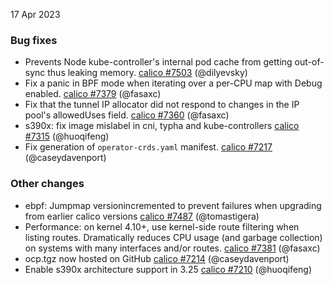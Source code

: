 17 Apr 2023

### Bug fixes

 - Prevents Node kube-controller's internal pod cache from getting out-of-sync thus leaking memory. [calico #7503](https://github.com/projectcalico/calico/pull/7503) (@dilyevsky)
 - Fix a panic in BPF mode when iterating over a per-CPU map with Debug enabled. [calico #7379](https://github.com/projectcalico/calico/pull/7379) (@fasaxc)
 - Fix that the tunnel IP allocator did not respond to changes in the IP pool's allowedUses field. [calico #7360](https://github.com/projectcalico/calico/pull/7360) (@fasaxc)
 - s390x: fix image mislabel in cni, typha and kube-controllers [calico #7315](https://github.com/projectcalico/calico/pull/7315) (@huoqifeng)
 - Fix generation of `operator-crds.yaml` manifest. [calico #7217](https://github.com/projectcalico/calico/pull/7217) (@caseydavenport)

### Other changes

 - ebpf: Jumpmap versionincremented to prevent failures when upgrading from earlier calico versions [calico #7487](https://github.com/projectcalico/calico/pull/7487) (@tomastigera)
 - Performance: on kernel 4.10+, use kernel-side route filtering when listing routes.  Dramatically reduces CPU usage (and garbage collection) on systems with many interfaces and/or routes. [calico #7381](https://github.com/projectcalico/calico/pull/7381) (@fasaxc)
 - ocp.tgz now hosted on GitHub [calico #7214](https://github.com/projectcalico/calico/pull/7214) (@caseydavenport)
 - Enable s390x architecture support in 3.25 [calico #7210](https://github.com/projectcalico/calico/pull/7210) (@huoqifeng)